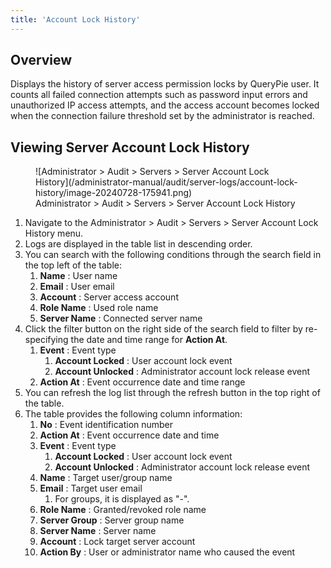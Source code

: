 ```yaml
---
title: 'Account Lock History'
---
```


## Overview

Displays the history of server access permission locks by QueryPie user. It counts all failed connection attempts such as password input errors and unauthorized IP access attempts, and the access account becomes locked when the connection failure threshold set by the administrator is reached.

## Viewing Server Account Lock History

<figure data-layout="center" data-align="center">
![Administrator &gt; Audit &gt; Servers &gt; Server Account Lock History](/administrator-manual/audit/server-logs/account-lock-history/image-20240728-175941.png)
<figcaption>
Administrator &gt; Audit &gt; Servers &gt; Server Account Lock History
</figcaption>
</figure>

1. Navigate to the Administrator &gt; Audit &gt; Servers &gt; Server Account Lock History menu.
2. Logs are displayed in the table list in descending order.
3. You can search with the following conditions through the search field in the top left of the table:
    1.  **Name**  : User name
    2.  **Email**  : User email
    3.  **Account**  : Server access account
    4.  **Role Name**  : Used role name
    5.  **Server Name**  : Connected server name
4. Click the filter button on the right side of the search field to filter by re-specifying the date and time range for **Action At**.<br/>
    1.  **Event**  : Event type
        1.  **Account Locked**  : User account lock event
        2.  **Account Unlocked**  : Administrator account lock release event
    2.  **Action At**  : Event occurrence date and time range
5. You can refresh the log list through the refresh button in the top right of the table.
6. The table provides the following column information:
    1.  **No**  : Event identification number
    2.  **Action At**  : Event occurrence date and time
    3.  **Event**  : Event type
        1.  **Account Locked**  : User account lock event
        2.  **Account Unlocked**  : Administrator account lock release event
    4.  **Name**  : Target user/group name
    5.  **Email**  : Target user email
        1. For groups, it is displayed as "-".
    6.  **Role Name**  : Granted/revoked role name
    7.  **Server Group**  : Server group name
    8.  **Server Name**  : Server name
    9.  **Account**  : Lock target server account
    10.  **Action By**  : User or administrator name who caused the event
